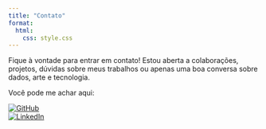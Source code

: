 ```yaml
---
title: "Contato"
format:
  html:
    css: style.css
---
```


Fique à vontade para entrar em contato! Estou aberta a colaborações, projetos, dúvidas sobre meus trabalhos ou apenas uma boa conversa sobre dados, arte e tecnologia.

Você pode me achar aqui:

[![GitHub](https://img.shields.io/badge/GitHub-luizalucio-000?logo=github)](https://github.com/luizalucio)\
[![LinkedIn](https://img.shields.io/badge/LinkedIn-luizahplucio-blue?logo=linkedin)](https://www.linkedin.com/in/luizahplucio/)\
